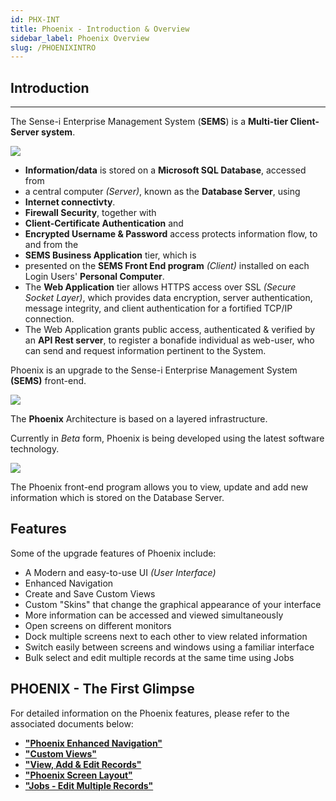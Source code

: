 ```yaml
---
id: PHX-INT
title: Phoenix - Introduction & Overview
sidebar_label: Phoenix Overview
slug: /PHOENIXINTRO
---
```


## Introduction
___  

The Sense-i Enterprise Management System (**SEMS**) is a **Multi-tier Client-Server system**.  

![](../static/img/docs/PHOENIXUI/image001.png)   


-   **Information/data** is stored on a **Microsoft SQL Database**, accessed from  
-   a central computer _(Server)_, known as the **Database Server**, using  
-   **Internet connectivty**.    
-   **Firewall Security**, together with  
-   **Client-Certificate Authentication** and  
-   **Encrypted Username & Password** access protects information flow, to and from the    
-   **SEMS Business Application** tier, which is  
-   presented on the **SEMS Front End program** _(Client)_ installed on each Login Users' **Personal Computer**.  
-   The **Web Application** tier allows HTTPS access over SSL _(Secure Socket Layer)_, which provides data encryption, server authentication, message integrity, and client authentication for a fortified TCP/IP connection.  
-   The Web Application grants public access, authenticated & verified by an **API Rest server**, to register a bonafide individual as web-user, who can send and request information pertinent to the System.  


Phoenix is an upgrade to the Sense-i Enterprise Management System **(SEMS)** front-end.  

![](../static/img/docs/PHOENIXUI/Phoenix-Upgrade.gif)   

The **Phoenix** Architecture is based on a layered infrastructure.  

Currently in _Beta_ form, Phoenix is being developed using the latest software technology.  

![](../static/img/docs/PHOENIXUI/image20.png)   

The Phoenix front-end program allows you to view, update and add new information which is stored on the Database Server.  

## Features 

Some of the upgrade features of Phoenix include:
- A Modern and easy-to-use UI _(User Interface)_  
- Enhanced Navigation  
- Create and Save Custom Views  
- Custom "Skins" that change the graphical appearance of your interface  
- More information can be accessed and viewed simultaneously    
- Open screens on different monitors  
- Dock multiple screens next to each other to view related information
- Switch easily between screens and windows using a familiar interface  
- Bulk select and edit multiple records at the same time using Jobs  

## PHOENIX - The First Glimpse  




<ReactPlayer controls url='https://www.youtube.com/watch?v=_5J3abMICNw' />

For detailed information on the Phoenix features, please refer to the associated documents below:  
-   **["Phoenix Enhanced Navigation"](https://sense-i.co/docs/PHOENIXNAV)**  
-   **["Custom Views"](https://sense-i.co/docs/PHXCUSTVIEW)**  
-   **["View, Add & Edit Records"](https://sense-i.co/docs/PHOENIXRECORDS)**  
-   **["Phoenix Screen Layout"](https://sense-i.co/docs/PHXSCREENS)**  
-   **["Jobs - Edit Multiple Records"](https://sense-i.co/docs/PHOENIXJOBS)**  

